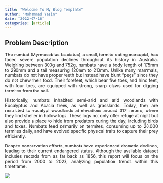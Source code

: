```yaml
---
title: "Welcome To My Blog Template"
author: "Mohammad Yasin"
date: "2022-07-18"
categories: [article]
---
```


## **Problem Description**

::: {style="text-align: justify;"}
The numbat (Myrmecobius fasciatus), a small, termite-eating marsupial, has faced severe population declines throughout its history in Australia. Weighing between 300g and 752g, numbats have a body length of 175mm to 290mm and a tail measuring 120mm to 210mm. Unlike many mammals, numbats do not have proper teeth but instead have blunt “pegs” since they do not chew their food. Their forefeet, which bear five toes, and hind feet, with four toes, are equipped with strong, sharp claws used for digging termites from the soil.

Historically, numbats inhabited semi-arid and arid woodlands with Eucalyptus and Acacia trees, as well as grasslands. Today, they are restricted to eucalypt woodlands at elevations around 317 meters, where they find shelter in hollow logs. These logs not only offer refuge at night but also provide a place to hide from predators during the day, including birds and foxes. Numbats feed primarily on termites, consuming up to 20,000 termites daily, and have evolved specific physical traits to capture their prey efficiently.

Despite conservation efforts, numbats have experienced dramatic declines, leading to their current endangered status. Although the available dataset includes records from as far back as 1856, this report will focus on the period from 2000 to 2023, analyzing population trends within this timeframe.
:::


![](numbats.jpg)


